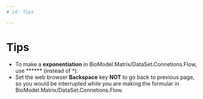 ```yaml
---
# id: Tips

---
```




# Tips

- To make a **exponentiation** in BioModel.Matrix/DataSet.Connetions.Flow, use ****** (instead of **^**).
- Set the web browser **Backspace** key **NOT** to go back to previous page, so you would be interrupted while you are making the formular in BioModel.Matrix/DataSet.Connetions.Flow.
